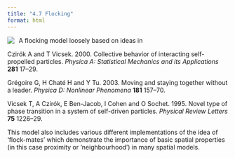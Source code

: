 ```yaml
---
title: "4.7 Flocking"
format: html
---
```


[![](4.7-flocking.png)](4.7-flocking.nlogo){style="float:left; margin-right:10px; margin-bottom:5px;"} A flocking model loosely based on ideas in

Czirók A and T Vicsek. 2000. Collective behavior of interacting self-propelled particles. _Physica A: Statistical Mechanics and its Applications_ **281** 17–29.

Grégoire G, H Chaté H and Y Tu. 2003. Moving and staying together without a leader. _Physica D: Nonlinear Phenomena_ **181** 157–70.

Vicsek T, A Czirók, E Ben-Jacob, I Cohen and O Sochet. 1995. Novel type of phase transition in a system of self-driven particles. _Physical Review Letters_ **75** 1226–29.

This model also includes various different implementations of the idea of ‘flock-mates’ which demonstrate the importance of basic spatial properties (in this case proximity or ‘neighbourhood’) in many spatial models.